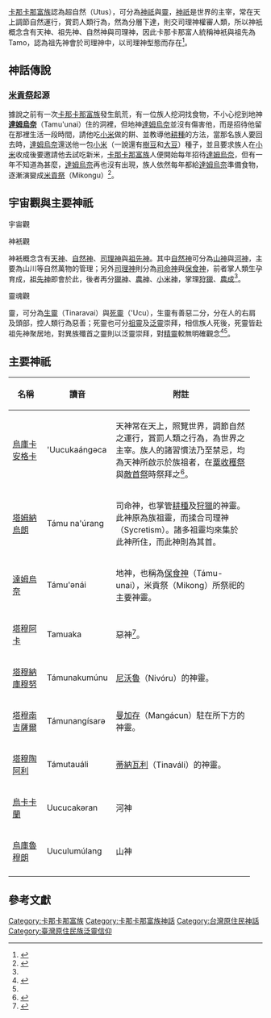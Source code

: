 [[卡那卡那富族|卡那卡那富族]]認為超自然（Utus），可分為[[神祇|神祇]]與[[靈魂|靈]]，[[神祇|神祇]]是世界的主宰，常在天上調節自然運行，賞罰人類行為，然為分層下達，則交司理神權審人類，所以神衹概念含有天神、祖先神、自然神與司理神，因此卡那卡那富人統稱神衹與祖先為Tamo，認為祖先神會於司理神中，以司理神型態而存在<ref name=卡那卡那富族族群簡介>{{cite web|author=[[孔賢傑|孔賢傑]] |title=《卡那卡那富族族群簡介》 |url=https://docsplayer.com/22845745-%E7%B6%93-%E6%BF%9F-%E7%94%9F-%E6%B4%BB-%E4%BB%A5-%E8%BE%B2-%E8%80%95-%E7%87%92-%E5%A2%BE-%E7%82%BA-%E4%B8%BB-%E7%8B%A9-%E7%8D%B5-%E6%8D%95-%E9%AD%9A-%E7%82%BA-%E8%BC%94-%E8%BE%B2-%E6%A5%AD-%E8%A1%8C-%E7%82%BA-%E4%BF%82-%E7%94%B7-%E5%A5%B3-%E6%97%8F-%E4%BA%BA-%E5%85%B1-%E5%90%8C-%E5%B7%A5-%E4%BD%9C-%E5%82%B3-%E7%B5%B1-%E4%B8%BB-%E8%A6%81-%E4%BD%9C-%E7%89%A9-%E6%9C%89-%E5%B0%8F-%E7%B1%B3-vina-u-%E6%97%B1-%E7%A8%BB-pusiamu-%E7%B3%AF-%E7%A8%BB-parai-%E5%9C%B0-%E7%93%9C-tammi-%E8%8A%8B-%E9%A0%AD-tanuku-%E7%8E%89-%E7%B1%B3.html |publisher= |work= |accessdate=2015-07 }}</ref>{{Rp|02}}。

== 神話傳說 ==
=== [[米貢祭|米貢祭]]起源 ===
據說之前有一次[[卡那卡那富族|卡那卡那富族]]發生飢荒，有一位族人挖洞找食物，不小心挖到地神'''[[達卜匝拉給|達姆烏奈]]'''（Tamu'unai）住的洞裡，但地神[[達卜匝拉給|達姆烏奈]]並沒有傷害他，而是招待他留在那裡生活一段時間，請他吃[[小米|小米]]做的餅、並教導他[[耕種|耕種]]的方法，當那名族人要回去時，[[達卜匝拉給|達姆烏奈]]還送他一包[[小米|小米]]（一說還有[[樹豆|樹豆]]和[[大豆|大豆]]）種子，並且要求族人在[[小米|小米]]收成後要邀請他去試吃新米，[[卡那卡那富族|卡那卡那富族]]人便開始每年招待[[達卜匝拉給|達姆烏奈]]，但有一年不知道為甚麼，[[達卜匝拉給|達姆烏奈]]再也沒有出現，族人依然每年都給[[達卜匝拉給|達姆烏奈]]準備食物，逐漸演變成[[米貢祭|米貢祭]]（Mikongu）<ref name="卡那卡那富">{{cite web|url=https://www.cip.gov.tw/portal/docList.html?CID=E3439993A7481ADD&type=1EE2C9E1BA3440B2D0636733C6861689 |title=《卡那卡那富族》|accessdate=2014-09-12 |archive-date=2020-10-08 |archive-url=https://web.archive.org/web/20201008004051/https://www.cip.gov.tw/portal/docList.html?CID=E3439993A7481ADD&type=1EE2C9E1BA3440B2D0636733C6861689 |dead-url=no }}</ref>。

== 宇宙觀與主要神祇 ==
; 宇宙觀

; 神衹觀
神衹概念含有[[天神|天神]]、[[自然神|自然神]]、[[司理神|司理神]]與[[祖先神|祖先神]]。其中[[自然神|自然神]]可分為[[山神|山神]]與[[河神|河神]]，主要為山川等自然萬物的管理；另外[[司理神|司理神]]則分為[[司命神|司命神]]與[[保食神|保食神]]，前者掌人類生孕育成，[[祖先神|祖先神]]即會於此，後者再分[[獵神|獵神]]、[[農神|農神]]、[[小米神|小米神]]，掌理[[狩獵|狩獵]]、[[農業|農成]]<ref name=卡那卡那富族族群簡介></ref>。

; 靈魂觀
靈，可分為[[生靈|生靈]]（Tinaravai）與[[死靈|死靈]]（'Ucu），生靈有善惡二分，分在人的右肩及頭部，控人類行為惡善；死靈也可分[[祖靈|祖靈]]及[[泛靈論|泛靈]]崇拜，相信族人死後，死靈皆赴祖先神聚居地，對異族殲首之靈則以泛靈崇拜，對[[精靈|精靈]]較無明確觀念<ref name="卡那卡那富族">{{cite web|url=https://www.dmtip.gov.tw/web/page/detail?l1=2&l2=61&l3=434&l4=438 |title=《卡那卡那富族傳統祭儀（Mikongu）》 |accessdate=2016-10-20 |archive-date=2020-07-06 |archive-url=https://web.archive.org/web/20200706193055/https://www.dmtip.gov.tw/web/page/detail?l1=2&l2=61&l3=434&l4=438 |dead-url=no }}</ref><ref name=卡那卡那富族族群簡介></ref>。

== 主要神祇 ==
{| class="wikitable sortable"
|-align=center
!width=15%|名稱!!width=20%|讀音!!width=60%|附註
|-
|[[烏庫卡安格卡|烏庫卡安格卡]]
|'Uucukaángəca
|天神常在天上，照覽世界，調節自然之運行，賞罰人類之行為，為世界之主宰。族人的諸習慣法乃至禁忌，均為天神所啟示於族祖者，在[[粟收穫祭|粟收穫祭]]與[[敵首祭|敵首祭]]時祭拜之<ref name=高雄那瑪夏卡那卡那富族(Kanakanavu)米貢祭與休閒活動之研究>{{cite web|author=[[張意德|張意德]] |2=|title=《高雄那瑪夏卡那卡那富族(Kanakanavu)米貢祭與休閒活動之研究》|url=https://b007.w2.dlit.edu.tw/ezfiles/7/1007/img/109/31.pdf|publisher=臺灣卡那卡那富文教產業發展促進會|work=|accessdate=2015-10-16|archive-url=https://web.archive.org/web/20200606132204/https://b007.w2.dlit.edu.tw/ezfiles/7/1007/img/109/31.pdf|archive-date=2020-06-06|dead-url=yes}}</ref>。
|-
|[[塔姆納烏朗|塔姆納烏朗]]
|Támu na'úrang
|司命神，也掌管[[耕種|耕種]]及[[狩獵|狩獵]]的神靈。此神原為族祖靈，而揉合司理神（Sycretism）。諸多祖靈均來集於此神所住，而此神則為其首。
|-
|[[達卜匝拉給|達姆烏奈]]
|Támu'ənái
|地神，也稱為[[保食神|保食神]]（Támu-unai），米貢祭（Mikong）所祭祀的主要神靈。
|-
|[[塔穆阿卡|塔穆阿卡]]
|Tamuaka
|惡神<ref name=臺灣原住民聚落、祭儀與文化創意之研究：以卡那卡那富族河祭為例>{{cite web |author=[[陳英杰|陳英杰]]、[[張意德|張意德]]、[[周如萍|周如萍]] |title=《臺灣原住民聚落、祭儀與文化創意之研究：以卡那卡那富族河祭為例》 |url=https://b007.w2.dlit.edu.tw/ezfiles/7/1007/img/108/67.pdf |publisher=德霖通識教育暨跨領域學術研討會 |work=宏國德霖科技大學 |accessdate=2015 }}{{Dead link}}</ref>{{Rp|208}}。
|-
|[[塔穆納庫穆努|塔穆納庫穆努]]
|Támunakumúnu
|[[尼沃魯|尼沃魯]]（Nivóru）的神靈。
|-
|[[塔穆南吉薩爾|塔穆南吉薩爾]]
|Támunangísarə
|[[曼加存|曼加存]]（Mangácun）駐在所下方的神靈。
|-
|[[塔穆陶阿利|塔穆陶阿利]]
|Támutauáli
|[[蒂納瓦利|蒂納瓦利]]（Tinaváli）的神靈。
|-
|[[烏卡卡蘭|烏卡卡蘭]]
|Uucucakəran
|河神
|-
|[[烏庫魯穆朗|烏庫魯穆朗]]
|Uuculumúlang
|山神
|-
|}

== 參考文獻 ==
{{reflist}}





[[Category:卡那卡那富族|Category:卡那卡那富族]]
[[Category:卡那卡那富族神話|Category:卡那卡那富族神話]]
[[Category:台灣原住民神話|Category:台灣原住民神話]]
[[Category:臺灣原住民族泛靈信仰|Category:臺灣原住民族泛靈信仰]]